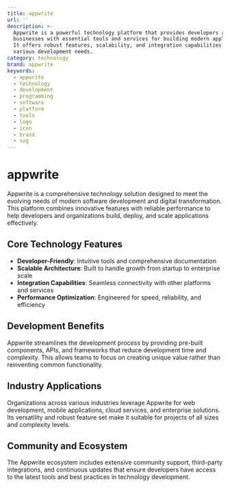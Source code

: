 ```yaml
---
title: appwrite
url: ''
description: >-
  Appwrite is a powerful technology platform that provides developers and
  businesses with essential tools and services for building modern applications.
  It offers robust features, scalability, and integration capabilities for
  various development needs.
category: technology
brand: appwrite
keywords:
  - appwrite
  - technology
  - development
  - programming
  - software
  - platform
  - tools
  - logo
  - icon
  - brand
  - svg
---
```


# appwrite

Appwrite is a comprehensive technology solution designed to meet the evolving needs of modern software development and digital transformation. This platform combines innovative features with reliable performance to help developers and organizations build, deploy, and scale applications effectively.

## Core Technology Features

- **Developer-Friendly**: Intuitive tools and comprehensive documentation
- **Scalable Architecture**: Built to handle growth from startup to enterprise scale
- **Integration Capabilities**: Seamless connectivity with other platforms and services
- **Performance Optimization**: Engineered for speed, reliability, and efficiency

## Development Benefits

Appwrite streamlines the development process by providing pre-built components, APIs, and frameworks that reduce development time and complexity. This allows teams to focus on creating unique value rather than reinventing common functionality.

## Industry Applications

Organizations across various industries leverage Appwrite for web development, mobile applications, cloud services, and enterprise solutions. Its versatility and robust feature set make it suitable for projects of all sizes and complexity levels.

## Community and Ecosystem

The Appwrite ecosystem includes extensive community support, third-party integrations, and continuous updates that ensure developers have access to the latest tools and best practices in technology development.
